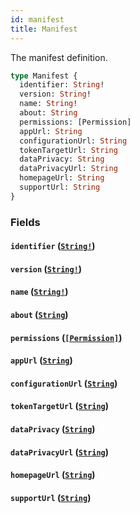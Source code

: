 ```yaml
---
id: manifest
title: Manifest
---
```


The manifest definition.

```graphql
type Manifest {
  identifier: String!
  version: String!
  name: String!
  about: String
  permissions: [Permission]
  appUrl: String
  configurationUrl: String
  tokenTargetUrl: String
  dataPrivacy: String
  dataPrivacyUrl: String
  homepageUrl: String
  supportUrl: String
}
```

### Fields

#### `identifier` ([`String!`](/developer/api-reference/scalars/string.mdx))

#### `version` ([`String!`](/developer/api-reference/scalars/string.mdx))

#### `name` ([`String!`](/developer/api-reference/scalars/string.mdx))

#### `about` ([`String`](/developer/api-reference/scalars/string.mdx))

#### `permissions` ([`[Permission]`](/developer/api-reference/objects/permission.mdx))

#### `appUrl` ([`String`](/developer/api-reference/scalars/string.mdx))

#### `configurationUrl` ([`String`](/developer/api-reference/scalars/string.mdx))

#### `tokenTargetUrl` ([`String`](/developer/api-reference/scalars/string.mdx))

#### `dataPrivacy` ([`String`](/developer/api-reference/scalars/string.mdx))

#### `dataPrivacyUrl` ([`String`](/developer/api-reference/scalars/string.mdx))

#### `homepageUrl` ([`String`](/developer/api-reference/scalars/string.mdx))

#### `supportUrl` ([`String`](/developer/api-reference/scalars/string.mdx))
